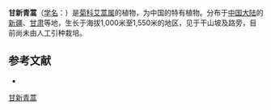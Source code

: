 {{Speciesbox
| name = 甘新青蒿
| status = 
| status_system = 
| image = 
| genus = Artemisia
| species = polybotryoidea
| authority = Y. R. Ling in Bull.
}}

'''甘新青蒿'''（[[学名|学名]]：{{lang|la|''Artemisia polybotryoidea''}}）是[[菊科|菊科]][[艾蒿属|艾蒿属]]的植物，为中国的特有植物。分布于[[中国大陆|中国大陆]]的[[新疆|新疆]]、[[甘肃|甘肃]]等地，生长于海拔1,000米至1,550米的地区，见于干山坡及路旁，目前尚未由人工引种栽培。

== 参考文献 ==
<div class="references-small">
* {{cite web| url =http://www.bioinfo.cn/db05/KmzwSpecies.php?action=view&id=4146| title =甘新青蒿| work =《中国高等植物数据库全库》| publisher =中国科学院微生物研究所| author =昆明植物研究所| accessdate =2009-02-24| deadurl =yes| archiveurl =https://web.archive.org/web/20160305094338/http://www.bioinfo.cn/db05/KmzwSpecies.php?action=view&id=4146| archivedate =2016-03-05}}
</div>
{{Taxonbar|from=Q15226802}}

[[Category:艾蒿属|甘新青蒿]]


{{植物小作品}}